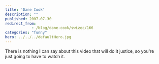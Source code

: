 ```yaml
---
title: 'Dane Cook'
description: ""
published: 2007-07-30
redirect_from: 
            - /blog/dane-cook/swizec/166
categories: "funny"
hero: ../../../defaultHero.jpg
---
```

There is nothing I can say about this video that will do it justice, so you're just going to have to watch it.